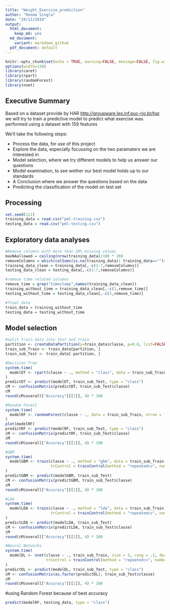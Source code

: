 ---
title: "Weight_Exercise_prediction"
author: "Reema Singla"
date: "29/12/2019"
output: 
  html_document:
    keep_md: yes
  md_document:
    variant: markdown_github
  pdf_document: default
---

```{r setup, include=FALSE}
knitr::opts_chunk$set(echo = TRUE, warning=FALSE, message=FALSE, fig.width=10, fig.height=5)
options(width=120)
library(caret)
library(rpart)
library(randomForest)
library(nnet)
```


## Executive Summary

Based on a dataset provide by HAR [http://groupware.les.inf.puc-rio.br/har](http://groupware.les.inf.puc-rio.br/har) we will try to train a predictive model to predict what exercise was performed using a dataset with 159 features



We'll take the following steps:

- Process the data, for use of this project
- Explore the data, especially focussing on the two paramaters we are interested in 
- Model selection, where we try different models to help us answer our questions
- Model examination, to see wether our best model holds up to our standards
- A Conclusion where we answer the questions based on the data
- Predicting the classification of the model on test set

## Processing

```{r}
set.seed(111)
training_data = read.csv("pml-training.csv")
testing_data = read.csv("pml-testing.csv")
```

## Exploratory data analyses 

```{r}
#Remove columns with more than 20% missing values
maxNAallowed = ceiling(nrow(training_data)/100 * 20)
removeColumns = which(colSums(is.na(training_data)| training_data=="")>maxNAallowed)
training_data_clean = training_data[,-c(1:7,removeColumns)]
testing_data_clean = testing_data[,-c(1:7,removeColumns)]

#remove time related columns
remove_time = grep("timestamp",names(training_data_clean))
training_without_time = training_data_clean[,-c(1,remove_time)]
testing_without_time = testing_data_clean[,-c(1,remove_time)]

#final data
train_data = training_without_time
testing_data = testing_without_time
```
## Model selection
```{r}
#split train data into test and train
partition <- createDataPartition(y=train_data$classe, p=0.8, list=FALSE)
train_sub_Train <- train_data[partition, ]
train_sub_Test <- train_data[-partition, ]

#Decision Tree
system.time(
  modelDT <- rpart(classe ~ ., method = "class", data = train_sub_Train)
)
predictDT <- predict(modelDT, train_sub_Test, type = "class")
cM <- confusionMatrix(predictDT, train_sub_Test$classe)
cM
round(cM$overall["Accuracy"][[1]], 4) * 100

#Random Forest
system.time(
  modelRF <- randomForest(classe ~ ., data = train_sub_Train, ntree = 100)
)
plot(modelRF)
predictRF <- predict(modelRF, train_sub_Test, type = "class")
cM <- confusionMatrix(predictRF, train_sub_Test$classe)
cM
round(cM$overall["Accuracy"][[1]], 4) * 100

#GBM
system.time(
  modelGBM <- train(classe ~ ., method = "gbm", data = train_sub_Train,
                    trControl = trainControl(method = "repeatedcv", number = 5, repeats = 1))
)
predictGBM <- predict(modelGBM, train_sub_Test)
cM <- confusionMatrix(predictGBM, train_sub_Test$classe)
cM
round(cM$overall["Accuracy"][[1]], 4) * 100

#LDA
system.time(
  modelLDA <- train(classe ~ ., method = "lda", data = train_sub_Train,
                    trControl = trainControl(method = "repeatedcv", number = 5, repeats = 1))
)
predictLDA <- predict(modelLDA, train_sub_Test)
cM <- confusionMatrix(predictLDA, train_sub_Test$classe)
cM
round(cM$overall["Accuracy"][[1]], 4) * 100

#Neural Networks
system.time(
  modelDL <- nnet(classe ~ ., train_sub_Train, size = 5, rang = .1, decay = 5e-4, maxit = 100,
                  trControl = trainControl(method = "repeatedcv", number = 5, repeats = 1))
)
predictDL <- predict(modelDL, train_sub_Test, type = "class")
cM <- confusionMatrix(as.factor(predictDL), train_sub_Test$classe)
cM
round(cM$overall["Accuracy"][[1]], 4) * 100
```

#using Random Forest because of best accuracy
```{r}
predict(modelRF, testing_data, type = "class")
```